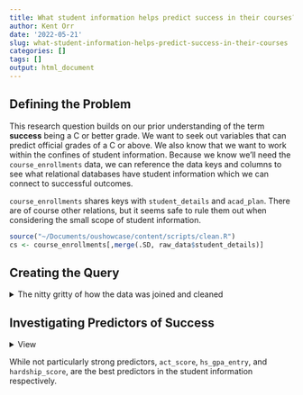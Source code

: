 ```yaml
---
title: What student information helps predict success in their courses?
author: Kent Orr
date: '2022-05-21'
slug: what-student-information-helps-predict-success-in-their-courses
categories: []
tags: []
output: html_document
---
```


<div id="_article_">

## Defining the Problem 

This research question builds on our prior understanding of the term **success** being a C or better grade. We want to seek out variables that can predict official grades of a C or above. We also know that we want to work within the confines of student information. Because we know we'll need the `course_enrollments` data, we can reference the data keys and columns to see what relational databases have student information which we can connect to successful outcomes. 

`course_enrollments` shares keys with `student_details` and `acad_plan`. There are of course other relations, but it seems safe to rule them out when considering the small scope of student information.

```r
source("~/Documents/oushowcase/content/scripts/clean.R")
cs <- course_enrollments[,merge(.SD, raw_data$student_details)]
```

## Creating the Query  

<details>
<summary> The nitty gritty of how the data was joined and cleaned</summary>

We want to merge student attributes with their course data using a left join. 

```r
cs <- course_enrollments[,merge(.SD, raw_data$student_details)]
```

### Cleaning the query

The resulting data set gives the first obstacle, handling `NA` values for numeric variables. On the one hand a scalar response lends itself to an elegant set of predictive methods, but at the same time not having a high school GPA entry is likely a significant indicator of academic success. The same goes for whether a student took the ACT or not. Even worse, the percentage of respondents missing one or the other are close to a quarter or a third. 

```r
lapply(cs[,.(act_score, hs_gpa_entry)], \(x) {length(x)/length(x[which(is.na(x))])})
```

For each variable we will answer two questions that help us decide what to do next.

1. Is non-response predictive of course success?  
2. Is there a linear relationship between selected variables and successful outcomes?  

#### act_score

```r
copy(cs)[,.N, .(act_na = !is.na(act_score), success)][,percent := N/sum(N), act_na] |>
  ggplot(aes(x = act_na, y = success, fill = percent, 
             label = scales::percent(percent, accuracy = 1))) + 
  geom_tile() + geom_label(color = "white") + 
  theme_classic() + theme(legend.position = "bottom") + 
  labs(title = "Distribution of ACT Resp vs. Non-Resp",
       x = "ACT Score Reported", y = "C or Above") +
  scale_fill_viridis_c(labels = scales::percent_format(accuracy = 1),
                       limits = c(.35, .65), breaks = seq(.35, .65, .1))

copy(cs)[,.(act_na = is.na(act_score), success)] |> 
  table() |> 
  chisq.test()  
```

We can see that the distribution of successful courses among students who have an ACT score is significantly different from those who did not report an ACT score. In fact, ACT reporting students are ~10% more likely to succeed. 

We will now look at the scalar portion of the variable by plotting the distribution of ACT scores against the official grades earned. 

```r
copy(cs) |>
  ggplot(aes(x = act_score, y = official_grade)) + 
  ggridges::geom_density_ridges() + 
  theme_minimal()

copy(cs) |>
  ggplot(aes(x = act_score, y = success)) + 
  ggridges::geom_density_ridges() + 
  theme_minimal()
```

While a quick visual inspection shows the potential of a linear relationship in grades earned in class, such as D- to A, the same does not hold true for the various other grades which do not qualify as `success`. When simply comparing all successful respondents with an ACT score with those who did not succeed, there is no immediately distinguishable hierarchy. 

To capture the scalar effect on D grades and above, and to capture the categorical effect for WF, DROP, and others, I will impute two variables. One an ordered factor that includes "No Response" and the quartile ranges for all responses. 

```r
student_details[,act_score_resp := !is.na(act_score)] 
student_details$act_score |> quantile(seq(0, 1, .25), na.rm = T) -> x
student_details$act_score_factor <- student_details$act_score |> cut(x, include.lowest = F) |> as.character()
student_details$act_score_factor[which(is.na(student_details$act_score_factor))] <- "No Score"
student_details$act_score_factor <- student_details$act_score_factor |> 
  factor(levels = c("No Score", unique(student_details$act_score_factor) |> 
                      sort() |> {\(x) x[which(x != "No Score")]}()))
```

The same process was applied to `hs_gpa_entry`.
</details>

## Investigating Predictors of Success

<details> <summary>View</summary>

To determine the most important variables from student information, I performed an ANOVA on a logistic regression model. Instead of using the continuous results from the `act_score` and `hs_gpa_entry` variables, the imputed factors were used. 

```r

cs <- merge(course_enrollments[,.(student_id_number, success)], student_details) 
set.seed(100)
samp <- sample(nrow(cs), .8 * nrow(cs))
cs_train <- copy(cs)[samp][, .(
  success,
  # act_score,
  act_score_factor,
  # act_score_resp,
  # hs_gpa_entry,
  hs_gpa_entry_factor,
  # hs_gpa_entry_resp,
  hardship_score
)]

cs_test <- copy(cs)[, .(
  success,
  # act_score,
  act_score_factor,
  # act_score_resp,
  # hs_gpa_entry,
  hs_gpa_entry_factor,
  # hs_gpa_entry_resp,
  hardship_score
)][!samp]

m1 <- glm(success ~ ., data = cs_train, family = binomial(link = "logit"))
summary(m1)
?anova.glm
anova(m1, test = "Chisq")

test_res <- predict(m1, cs_test, type = "response")
test_res[which(test_res > .5)] <- TRUE
test_res[which(test_res <= .5)] <- FALSE

caret::confusionMatrix(test_res |> as.factor(),
                       cs_test$success |> as.integer() |> as.factor())
```


</details>

While not particularly strong predictors, `act_score`, `hs_gpa_entry`, and `hardship_score`, are the best predictors in the student information respectively. 

</div>